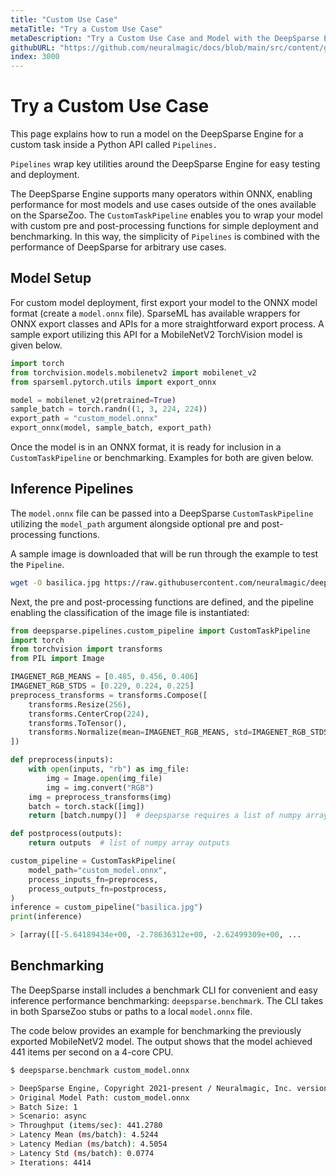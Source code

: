 ```yaml
---
title: "Custom Use Case"
metaTitle: "Try a Custom Use Case"
metaDescription: "Try a Custom Use Case and Model with the DeepSparse Engine to deploy for faster and cheaper inference on CPUs"
githubURL: "https://github.com/neuralmagic/docs/blob/main/src/content/get-started/test-a-model/custom.mdx"
index: 3000
---
```


# Try a Custom Use Case

This page explains how to run a model on the DeepSparse Engine for a custom task inside a Python API called `Pipelines.`

`Pipelines` wrap key utilities around the DeepSparse Engine for easy testing and deployment.

The DeepSparse Engine supports many operators within ONNX, enabling performance for most models and use cases outside of the ones available on the SparseZoo. 
The `CustomTaskPipeline` enables you to wrap your model with custom pre and post-processing functions for simple deployment and benchmarking. 
In this way, the simplicity of `Pipelines` is combined with the performance of DeepSparse for arbitrary use cases.

## Model Setup

For custom model deployment, first export your model to the ONNX model format (create a `model.onnx` file).
SparseML has available wrappers for ONNX export classes and APIs for a more straightforward export process.
A sample export utilizing this API for a MobileNetV2 TorchVision model is given below.

```python
import torch
from torchvision.models.mobilenetv2 import mobilenet_v2
from sparseml.pytorch.utils import export_onnx

model = mobilenet_v2(pretrained=True)
sample_batch = torch.randn((1, 3, 224, 224))
export_path = "custom_model.onnx"
export_onnx(model, sample_batch, export_path)
```

Once the model is in an ONNX format, it is ready for inclusion in a `CustomTaskPipeline` or benchmarking.
Examples for both are given below.

## Inference Pipelines

The `model.onnx` file can be passed into a DeepSparse `CustomTaskPipeline` utilizing the `model_path` argument alongside optional pre and post-processing functions.

A sample image is downloaded that will be run through the example to test the `Pipeline`.

```bash
wget -O basilica.jpg https://raw.githubusercontent.com/neuralmagic/deepsparse/main/src/deepsparse/yolo/sample_images/basilica.jpg
```

Next, the pre and post-processing functions are defined, and the pipeline enabling the classification of the image file is instantiated:

```python
from deepsparse.pipelines.custom_pipeline import CustomTaskPipeline
import torch
from torchvision import transforms
from PIL import Image

IMAGENET_RGB_MEANS = [0.485, 0.456, 0.406]
IMAGENET_RGB_STDS = [0.229, 0.224, 0.225]
preprocess_transforms = transforms.Compose([
    transforms.Resize(256),
    transforms.CenterCrop(224),
    transforms.ToTensor(),
    transforms.Normalize(mean=IMAGENET_RGB_MEANS, std=IMAGENET_RGB_STDS),
])

def preprocess(inputs):
    with open(inputs, "rb") as img_file:
        img = Image.open(img_file)
        img = img.convert("RGB")
    img = preprocess_transforms(img)
    batch = torch.stack([img])
    return [batch.numpy()]  # deepsparse requires a list of numpy array inputs

def postprocess(outputs):
    return outputs  # list of numpy array outputs

custom_pipeline = CustomTaskPipeline(
    model_path="custom_model.onnx",
    process_inputs_fn=preprocess,
    process_outputs_fn=postprocess,
)
inference = custom_pipeline("basilica.jpg")
print(inference)

> [array([[-5.64189434e+00, -2.78636312e+00, -2.62499309e+00, ...
```

## Benchmarking

The DeepSparse install includes a benchmark CLI for convenient and easy inference performance benchmarking: `deepsparse.benchmark`.
The CLI takes in both SparseZoo stubs or paths to a local `model.onnx` file.

The code below provides an example for benchmarking the previously exported MobileNetV2 model.
The output shows that the model achieved 441 items per second on a 4-core CPU.

```bash
$ deepsparse.benchmark custom_model.onnx

> DeepSparse Engine, Copyright 2021-present / Neuralmagic, Inc. version: 1.0.2 (7dc5fa34) (release) (optimized) (system=avx512, binary=avx512)
> Original Model Path: custom_model.onnx
> Batch Size: 1
> Scenario: async
> Throughput (items/sec): 441.2780
> Latency Mean (ms/batch): 4.5244
> Latency Median (ms/batch): 4.5054
> Latency Std (ms/batch): 0.0774
> Iterations: 4414
```
